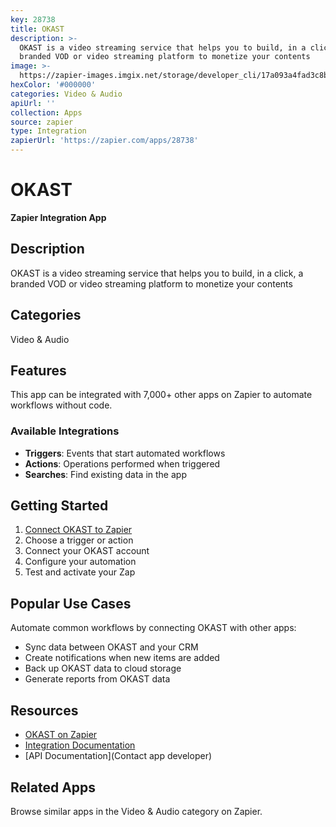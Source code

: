 ```yaml
---
key: 28738
title: OKAST
description: >-
  OKAST is a video streaming service that helps you to build, in a click, a
  branded VOD or video streaming platform to monetize your contents
image: >-
  https://zapier-images.imgix.net/storage/developer_cli/17a093a4fad3c8b27c27987fb0b45218.png?auto=format%2Ccompress&ixlib=python-3.0.0&q=50
hexColor: '#000000'
categories: Video & Audio
apiUrl: ''
collection: Apps
source: zapier
type: Integration
zapierUrl: 'https://zapier.com/apps/28738'
---
```

# OKAST

**Zapier Integration App**

## Description

OKAST is a video streaming service that helps you to build, in a click, a branded VOD or video streaming platform to monetize your contents

## Categories

Video & Audio

## Features

This app can be integrated with 7,000+ other apps on Zapier to automate workflows without code.

### Available Integrations

- **Triggers**: Events that start automated workflows
- **Actions**: Operations performed when triggered
- **Searches**: Find existing data in the app

## Getting Started

1. [Connect OKAST to Zapier](https://zapier.com/apps/28738)
2. Choose a trigger or action
3. Connect your OKAST account
4. Configure your automation
5. Test and activate your Zap

## Popular Use Cases

Automate common workflows by connecting OKAST with other apps:

- Sync data between OKAST and your CRM
- Create notifications when new items are added
- Back up OKAST data to cloud storage
- Generate reports from OKAST data

## Resources

- [OKAST on Zapier](https://zapier.com/apps/28738)
- [Integration Documentation](https://zapier.com/apps/28738/integrations)
- [API Documentation](Contact app developer)

## Related Apps

Browse similar apps in the Video & Audio category on Zapier.
